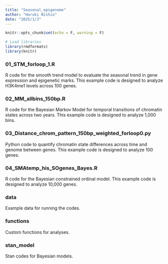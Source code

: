 ```yaml
---
title: "Seasonal_epigenome"
author: "Haruki Nishio"
date: "2025/1/3"
---
```


```r
knitr::opts_chunk$set(echo = F, warning = F)

# Load libraries
library(rmdformats)
library(knitr)
```

### 01_STM_forloop_1.R
R code for the smooth trend model to evaluate the seasonal trend in gene expression and epigenetic marks. This example code is designed to analyze H3K4me1 levels across 100 genes.

### 02_MM_allbins_150bp.R
R code for the Bayesian Markov Model for temporal transitions of chromatin states across two years. This example code is designed to analyze 1,000 bins.

### 03_Distance_chrom_pattern_150bp_weighted_forloop0.py
Python code to quantify chromatin state differences across time and genome between genes. This example code is designed to analyze 100 genes.

### 04_SMAtemp_his_SOgenes_Bayes.R
R code for the Bayesian constrained ordinal model. This example code is designed to analyze 10,000 genes.

### data
Example data for running the codes.

### functions
Custom functions for analyses.

### stan_model
Stan codes for Bayesian models.

